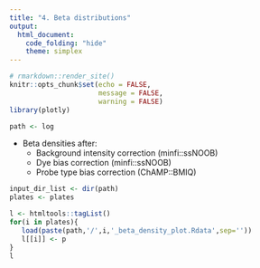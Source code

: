 ```yaml
---
title: "4. Beta distributions"
output:
  html_document:
    code_folding: "hide"
    theme: simplex
---
```


```r
# rmarkdown::render_site()
knitr::opts_chunk$set(echo = FALSE,
                      message = FALSE,
                      warning = FALSE)
library(plotly)

path <- log
```

* Beta densities after:
    + Background intensity correction (minfi::ssNOOB)
    + Dye bias correction (minfi::ssNOOB)
    + Probe type bias correction (ChAMP::BMIQ)

```r
input_dir_list <- dir(path)
plates <- plates

l <- htmltools::tagList()
for(i in plates){
   load(paste(path,'/',i,'_beta_density_plot.Rdata',sep=''))
   l[[i]] <- p
}
l

```

